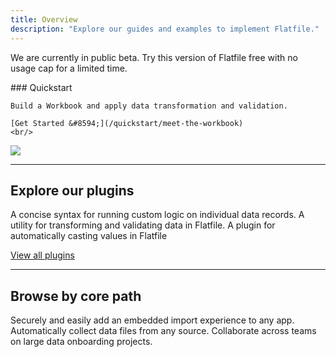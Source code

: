 ```yaml
---
title: Overview
description: "Explore our guides and examples to implement Flatfile."
---
```


<Info>We are currently in public beta. Try this version of Flatfile free with no usage cap for a limited time.</Info>

<div className="grid sm:grid-cols-6 gap-x-4 flex" style={{alignItems: 'flex-end', marginBottom: '-3em'}}>
  <div className="col-span-3">
    ### Quickstart

    Build a Workbook and apply data transformation and validation.

    [Get Started &#8594;](/quickstart/meet-the-workbook)
    <br/>
  </div>
  <div className="hidden sm:block col-span-3">
    <img src="/images/homepage.png" className="m-0"/>
  </div>
</div>

***

## Explore our plugins

<CardGroup cols={3}>
  <Card title="record-hook" href="https://flatfile.com/plugins/record-hook" icon="npm" >
  A concise syntax for running custom logic on individual data records.
  </Card>
  <Card title="transform" href="https://flatfile.com/plugins/transform" icon="npm">
  A utility for transforming and validating data in Flatfile.
  </Card>
  <Card title="autocast" href="https://flatfile.com/plugins/autocast" icon="npm">
  A plugin for automatically casting values in Flatfile
  </Card>
</CardGroup>

[View all plugins](https://flatfile.com/plugins)

***

## Browse by core path

<CardGroup cols={3}>
  <Card title="Embed in your app" icon="star" href="/core-paths/embedding" >
    Securely and easily add an embedded import experience to any app.
  </Card>
  <Card title="Setup headless file feeds" icon="star" href="/core-paths/headless" >
    Automatically collect data files from any source.
  </Card>
  <Card title="Build custom workflows" icon="star" href="/core-paths/workflows">
    Collaborate across teams on large data onboarding projects.
  </Card>
</CardGroup>